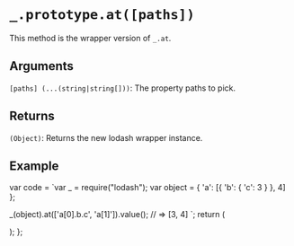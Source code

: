 # `_.prototype.at([paths])`

This method is the wrapper version of `_.at`.

## Arguments

`[paths] (...(string|string[]))`: The property paths to pick.

## Returns

`(Object)`: Returns the new lodash wrapper instance.

## Example


  var code = `var _ = require("lodash");
var object = { 'a': [{ 'b': { 'c': 3 } }, 4] };
 
_(object).at(['a[0].b.c', 'a[1]']).value();
// => [3, 4]
`;
  return (
    <div>
      <Embed source={code} />
    </div>
  );
};

<Demo />


